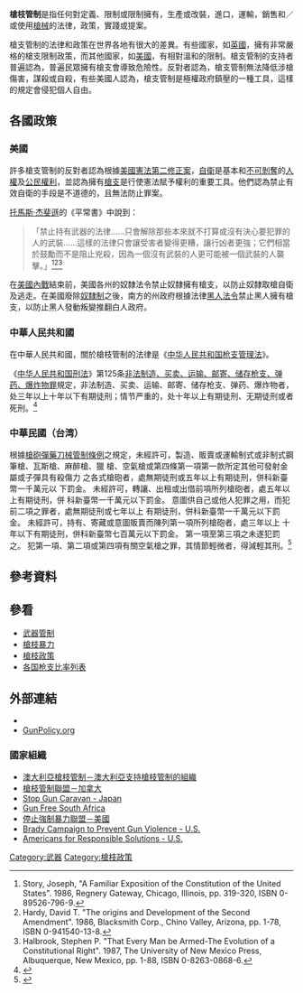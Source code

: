 {{globalize|time=2020-01-02T19:52:09+00:00}}
{{original research|time=2020-01-02T19:52:09+00:00}}
{{Gun politics by country}}
'''槍枝管制'''是指任何對定義、限制或限制擁有，生產或改裝，進口，運輸，銷售和／或使用[[槍械|槍械]]的法律，政策，實踐或提案。

槍支管制的法律和政策在世界各地有很大的差異。有些國家，如[[英國|英國]]，擁有非常嚴格的槍支限制政策，而其他國家，如[[美國|美國]]，有相對溫和的限制。槍支管制的支持者普遍認為，普遍民眾擁有槍支會導致危險性。反對者認為，槍支管制無法降低涉槍傷害，謀殺或自殺，有些美國人認為，槍支管制是極權政府鎮壓的一種工具，這樣的規定會侵犯個人自由。

== 各國政策 ==

=== 美國 ===
{{seealso|美國槍械暴力問題}}
許多槍支管制的反對者認為根據[[美國憲法第二修正案|美國憲法第二修正案]]，[[自衛|自衛]]是基本和[[自然權利|不可剝奪]]的[[人權|人權]]及[[公民權利|公民權利]]，並認為擁有[[槍支|槍支]]是行使憲法賦予權利的重要工具。他們認為禁止有效自衛的手段是不道德的，且無法防止罪案。

[[托馬斯·杰斐遜|托馬斯·杰斐遜]]的《平常書》中說到：
 <blockquote>「禁止持有武器的法律……只會解除那些本來就不打算或沒有決心要犯罪的人的武裝……這樣的法律只會讓受害者變得更糟，讓行凶者更強；它們相當於鼓勵而不是阻止兇殺，因為一個沒有武裝的人更可能被一個武裝的人襲擊。」<ref name="Story 1986 pp. 319-320">Story, Joseph, "A Familiar Exposition of the Constitution of the United States". 1986, Regnery Gateway, Chicago, Illinois, pp. 319-320, ISBN 0-89526-796-9.</ref><ref>Hardy, David T. "The origins and Development of the Second Amendment". 1986, Blacksmith Corp., Chino Valley, Arizona, pp. 1-78, ISBN 0-941540-13-8.</ref><ref>Halbrook, Stephen P. "That Every Man be Armed-The Evolution of a Constitutional Right". 1987, The University of New Mexico Press, Albuquerque, New Mexico, pp. 1-88, ISBN 0-8263-0868-6.</ref></blockquote>

在[[美國內戰|美國內戰]]結束前，美國各州的奴隸法令禁止奴隸擁有槍支，以防止奴隸取槍自衛及逃走。在美國廢除[[奴隸制|奴隸制]]之後，南方的州政府根據法律[[黑人法令|黑人法令]]禁止黑人擁有槍支，以防止黑人發動叛變推翻白人政府。

=== 中華人民共和國 ===
在中華人民共和國，關於槍枝管制的法律是《[https://gkml.samr.gov.cn/nsjg/bgt/202106/t20210610_330500.html 中华人民共和国枪支管理法]》。

《[[中华人民共和国刑法|中华人民共和国刑法]]》第125条[[非法制造、买卖、运输、邮寄、储存枪支、弹药、爆炸物罪|非法制造、买卖、运输、邮寄、储存枪支、弹药、爆炸物罪]]規定，非法制造、买卖、运输、邮寄、储存枪支、弹药、爆炸物者，处三年以上十年以下有期徒刑；情节严重的，处十年以上有期徒刑、无期徒刑或者死刑。<ref>{{Cite web|url=http://www.chinacourt.org/article/detail/2015/09/id/1709894.shtml|title=被告人刘某非法运输弹药罪|accessdate=|author=|date=|publisher=|archive-date=2017-02-27|archive-url=https://web.archive.org/web/20170227063939/http://www.chinacourt.org/article/detail/2015/09/id/1709894.shtml|dead-url=no}}</ref>

=== 中華民國（台湾） ===
根據[[槍砲彈藥刀械管制條例|槍砲彈藥刀械管制條例]]之規定，未經許可，製造、販賣或運輸制式或非制式鋼筆槍、瓦斯槍、麻醉槍、獵
槍、空氣槍或第四條第一項第一款所定其他可發射金屬或子彈具有殺傷力
之各式槍砲者，處無期徒刑或五年以上有期徒刑，併科新臺幣一千萬元以
下罰金。
未經許可，轉讓、出租或出借前項所列槍砲者，處五年以上有期徒刑，併
科新臺幣一千萬元以下罰金。
意圖供自己或他人犯罪之用，而犯前二項之罪者，處無期徒刑或七年以上
有期徒刑，併科新臺幣一千萬元以下罰金。
未經許可，持有、寄藏或意圖販賣而陳列第一項所列槍砲者，處三年以上
十年以下有期徒刑，併科新臺幣七百萬元以下罰金。
第一項至第三項之未遂犯罰之。
犯第一項、第二項或第四項有關空氣槍之罪，其情節輕微者，得減輕其刑。<ref>{{Cite web|url=https://law.moj.gov.tw/LawClass/LawSingle.aspx?pcode=D0080047&flno=8|title=存档副本|access-date=2021-07-11|archive-date=2021-07-14|archive-url=https://web.archive.org/web/20210714201839/https://law.moj.gov.tw/LawClass/LawSingle.aspx?pcode=D0080047&flno=8|dead-url=no}}</ref>

== 參考資料 ==
{{reflist}}

== 參看 ==
* [[武器管制|武器管制]]
* [[槍枝暴力|槍枝暴力]]
* [[槍枝政策|槍枝政策]]
* [[各国枪支比率列表|各国枪支比率列表]]

== 外部連結 ==
* {{Dmoz|Society/Issues/Gun_Control}}
* [http://www.gunpolicy.org GunPolicy.org] {{Wayback|url=http://www.gunpolicy.org/ |date=20210401000417 }}

=== 國家組織 ===
* [https://web.archive.org/web/20121227083232/http://guncontrol.org.au/ 澳大利亞槍枝管制－澳大利亞支持槍枝管制的組織]
* [http://guncontrol.ca 槍枝管制聯盟－加拿大] {{Wayback|url=http://guncontrol.ca/ |date=20210216085523 }}
* [https://web.archive.org/web/20130518222924/http://www.stopgun.org/english/ Stop Gun Caravan - Japan]
* [https://web.archive.org/web/20060417082153/http://www.gca.org.za/ Gun Free South Africa]
* [http://www.csgv.org 停止強制暴力聯盟－美國] {{Wayback|url=http://www.csgv.org/ |date=20210331035846 }}
* [http://www.bradycampaign.org Brady Campaign to Prevent Gun Violence - U.S.] {{Wayback|url=http://www.bradycampaign.org/ |date=20150402133931 }}
* [http://americansforresponsiblesolutions.org Americans for Responsible Solutions - U.S.] {{Wayback|url=http://americansforresponsiblesolutions.org/ |date=20130110160635 }}


[[Category:武器|Category:武器]]
[[Category:槍枝政策|Category:槍枝政策]]